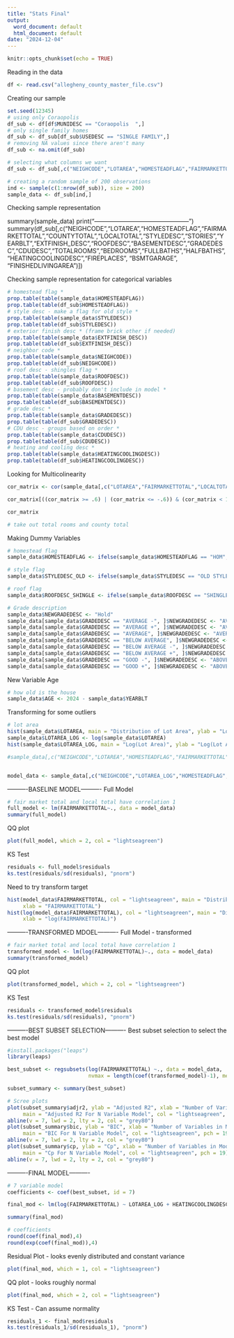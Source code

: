 ---
title: "Stats Final"
output:
  word_document: default
  html_document: default
date: "2024-12-04"
---

```{r setup, include=FALSE}
knitr::opts_chunk$set(echo = TRUE)
```

Reading in the data
```{r}
df <- read.csv("allegheny_county_master_file.csv")
```

Creating our sample
```{r}
set.seed(12345)
# using only Coraopolis
df_sub <- df[df$MUNIDESC == "Coraopolis  ",]
# only single family homes
df_sub <- df_sub[df_sub$USEDESC == "SINGLE FAMILY",]
# removing NA values since there aren't many
df_sub <- na.omit(df_sub)

# selecting what columns we want
df_sub <- df_sub[,c("NEIGHCODE","LOTAREA","HOMESTEADFLAG","FAIRMARKETTOTAL","COUNTYTOTAL","LOCALTOTAL","STYLEDESC","STORIES","YEARBLT","EXTFINISH_DESC","ROOFDESC","BASEMENTDESC","GRADEDESC","CDUDESC","TOTALROOMS","BEDROOMS","FULLBATHS","HALFBATHS","HEATINGCOOLINGDESC","FIREPLACES", "BSMTGARAGE", "FINISHEDLIVINGAREA")]

# creating a random sample of 200 observations
ind <- sample(c(1:nrow(df_sub)), size = 200)
sample_data <- df_sub[ind,]
```

Checking sample representation



summary(sample_data)
print("-----------------------------------------------")
summary(df_sub[,c("NEIGHCODE","LOTAREA","HOMESTEADFLAG","FAIRMARKETTOTAL","COUNTYTOTAL","LOCALTOTAL","STYLEDESC","STORIES","YEARBLT","EXTFINISH_DESC","ROOFDESC","BASEMENTDESC","GRADEDESC","CDUDESC","TOTALROOMS","BEDROOMS","FULLBATHS","HALFBATHS","HEATINGCOOLINGDESC","FIREPLACES", "BSMTGARAGE", "FINISHEDLIVINGAREA")])



Checking sample representation for categorical variables
```{r}
# homestead flag *
prop.table(table(sample_data$HOMESTEADFLAG))
prop.table(table(df_sub$HOMESTEADFLAG))
# style desc - make a flag for old style * 
prop.table(table(sample_data$STYLEDESC))
prop.table(table(df_sub$STYLEDESC))
# exterior finish desc * (frame brick other if needed)
prop.table(table(sample_data$EXTFINISH_DESC))
prop.table(table(df_sub$EXTFINISH_DESC))
# neighbor code *
prop.table(table(sample_data$NEIGHCODE))
prop.table(table(df_sub$NEIGHCODE))
# roof desc - shingles flag *
prop.table(table(sample_data$ROOFDESC))
prop.table(table(df_sub$ROOFDESC))
# basement desc - probably don't include in model *
prop.table(table(sample_data$BASEMENTDESC))
prop.table(table(df_sub$BASEMENTDESC))
# grade desc *
prop.table(table(sample_data$GRADEDESC))
prop.table(table(df_sub$GRADEDESC))
# CDU desc - groups based on order *
prop.table(table(sample_data$CDUDESC))
prop.table(table(df_sub$CDUDESC))
# heating and cooling desc *
prop.table(table(sample_data$HEATINGCOOLINGDESC))
prop.table(table(df_sub$HEATINGCOOLINGDESC))
```

Looking for Multicolinearity
```{r}
cor_matrix <- cor(sample_data[,c("LOTAREA","FAIRMARKETTOTAL","LOCALTOTAL","STORIES","YEARBLT","BEDROOMS","FULLBATHS","HALFBATHS","FIREPLACES", "BSMTGARAGE", "FINISHEDLIVINGAREA")])

cor_matrix[((cor_matrix >= .6) | (cor_matrix <= -.6)) & (cor_matrix < 1)]

cor_matrix

# take out total rooms and county total
```

Making Dummy Variables
```{r}
# homestead flag
sample_data$HOMESTEADFLAG <- ifelse(sample_data$HOMESTEADFLAG == "HOM", 1, 0)

# style flag
sample_data$STYLEDESC_OLD <- ifelse(sample_data$STYLEDESC == "OLD STYLE", 1, 0)

# roof flag
sample_data$ROOFDESC_SHINGLE <- ifelse(sample_data$ROOFDESC == "SHINGLE", 1, 0)

# Grade description
sample_data$NEWGRADEDESC <- "Hold"
sample_data[sample_data$GRADEDESC == "AVERAGE -", ]$NEWGRADEDESC <- "AVERAGE"
sample_data[sample_data$GRADEDESC == "AVERAGE +", ]$NEWGRADEDESC <- "AVERAGE"
sample_data[sample_data$GRADEDESC == "AVERAGE", ]$NEWGRADEDESC <- "AVERAGE"
sample_data[sample_data$GRADEDESC == "BELOW AVERAGE", ]$NEWGRADEDESC <- "BELOW"
sample_data[sample_data$GRADEDESC == "BELOW AVERAGE -", ]$NEWGRADEDESC <- "BELOW"
sample_data[sample_data$GRADEDESC == "BELOW AVERAGE +", ]$NEWGRADEDESC <- "BELOW"
sample_data[sample_data$GRADEDESC == "GOOD -", ]$NEWGRADEDESC <- "ABOVE"
sample_data[sample_data$GRADEDESC == "GOOD +", ]$NEWGRADEDESC <- "ABOVE"
```

New Variable Age
```{r}
# how old is the house
sample_data$AGE <- 2024 - sample_data$YEARBLT
```

Transforming for some outliers
```{r}
# lot area
hist(sample_data$LOTAREA, main = "Distribution of Lot Area", ylab = "Lot Area", col = "lightseagreen")
sample_data$LOTAREA_LOG <- log(sample_data$LOTAREA)
hist(sample_data$LOTAREA_LOG, main = "Log(Lot Area)", ylab = "Log(Lot Area)", col = "lightseagreen")

```


```{r}
#sample_data[,c("NEIGHCODE","LOTAREA","HOMESTEADFLAG","FAIRMARKETTOTAL","STYLEDESC_OLD","STORIES","AGE","EXTFINISH_DESC","ROOFDESC_SHINGLE","GRADEDESC","CDUDESC","BEDROOMS","FULLBATHS","HALFBATHS","HEATINGCOOLINGDESC","FIREPLACES", "BSMTGARAGE", "FINISHEDLIVINGAREA")]


model_data <- sample_data[,c("NEIGHCODE","LOTAREA_LOG","HOMESTEADFLAG","FAIRMARKETTOTAL","STYLEDESC_OLD","STORIES","AGE","EXTFINISH_DESC","ROOFDESC_SHINGLE","NEWGRADEDESC","CDUDESC","BEDROOMS","FULLBATHS","HALFBATHS","HEATINGCOOLINGDESC","FIREPLACES", "BSMTGARAGE", "FINISHEDLIVINGAREA")]

```

----------BASELINE MODEL----------
Full Model
```{r}
# fair market total and local total have correlation 1
full_model <- lm(FAIRMARKETTOTAL~., data = model_data)
summary(full_model)

```

QQ plot
```{r}
plot(full_model, which = 2, col = "lightseagreen")
```

KS Test
```{r}
residuals <- full_model$residuals
ks.test(residuals/sd(residuals), "pnorm")
```

Need to try transform target
```{r}
hist(model_data$FAIRMARKETTOTAL, col = "lightseagreen", main = "Distribution of FAIRMARKETTOTAL",
     xlab = "FAIRMARKETTOTAL")
hist(log(model_data$FAIRMARKETTOTAL), col = "lightseagreen", main = "Distribution of log(FAIRMARKETTOTAL)",
     xlab = "log(FAIRMARKETTOTAL)")

```

----------TRANSFORMED MDOEL----------
Full Model - transformed
```{r}
# fair market total and local total have correlation 1
transformed_model <- lm(log(FAIRMARKETTOTAL)~., data = model_data)
summary(transformed_model)
```

QQ plot
```{r}
plot(transformed_model, which = 2, col = "lightseagreen")
```

KS Test
```{r}
residuals <- transformed_model$residuals
ks.test(residuals/sd(residuals), "pnorm")
```

----------BEST SUBSET SELECTION----------
Best subset selection to select the best model
```{r}
#install.packages("leaps")
library(leaps)

best_subset <- regsubsets(log(FAIRMARKETTOTAL) ~., data = model_data, 
                          nvmax = length(coef(transformed_model)-1), method = "exhaustive")

subset_summary <- summary(best_subset)

# Scree plots
plot(subset_summary$adjr2, ylab = "Adjusted R2", xlab = "Number of Variables in Model",
     main = "Adjusted R2 For N Variable Model", col = "lightseagreen", pch = 19)
abline(v = 7, lwd = 2, lty = 2, col = "grey80")
plot(subset_summary$bic, ylab = "BIC", xlab = "Number of Variables in Model",
     main = "BIC For N Variable Model", col = "lightseagreen", pch = 19)
abline(v = 7, lwd = 2, lty = 2, col = "grey80")
plot(subset_summary$cp, ylab = "Cp", xlab = "Number of Variables in Model",
     main = "Cp For N Variable Model", col = "lightseagreen", pch = 19)
abline(v = 7, lwd = 2, lty = 2, col = "grey80")


```

----------FINAL MODEL----------
```{r}
# 7 variable model
coefficients <- coef(best_subset, id = 7)

final_mod <- lm(log(FAIRMARKETTOTAL) ~ LOTAREA_LOG + HEATINGCOOLINGDESC + HOMESTEADFLAG + NEIGHCODE + CDUDESC + FINISHEDLIVINGAREA, data = model_data)

summary(final_mod)

# coefficients
round(coef(final_mod),4)
round(exp(coef(final_mod)),4)
```



Residual Plot - looks evenly distributed and constant variance
```{r}
plot(final_mod, which = 1, col = "lightseagreen")
```

QQ plot - looks roughly normal
```{r}
plot(final_mod, which = 2, col = "lightseagreen")
```

KS Test - Can assume normality
```{r}
residuals_1 <- final_mod$residuals
ks.test(residuals_1/sd(residuals_1), "pnorm")
```












































